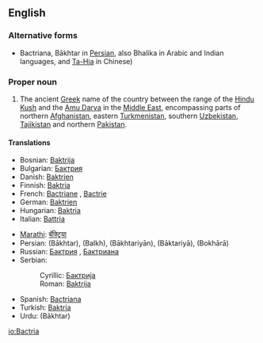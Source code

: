 ==English==

===Alternative forms===
* Bactriana, Bākhtar in [[Persian language|Persian]], also Bhalika in Arabic and Indian languages, and [[Ta-Hia]] in Chinese)

===Proper noun===
{{en-proper-noun}}
{{wikipedia}}

# The ancient [[Greek language|Greek]] name of the country between the range of the [[Hindu Kush]] and the [[Amu Darya]] in the [[Middle East]], encompassing parts of northern [[Afghanistan]], eastern [[Turkmenistan]], southern [[Uzbekistan]], [[Tajikistan]] and northern [[Pakistan]].

====Translations====
{{trans-top|Greek name for ancient country}}
* Bosnian: [[Baktrija]] {{f}}
* Bulgarian: [[Бактрия]] {{f}}
* Danish: [[Baktrien]]
* Finnish: [[Baktria]]
* French: [[Bactriane]] {{f}}, [[Bactrie]] {{f}}
* German: [[Baktrien]]
* Hungarian: [[Baktria]]
* Italian: [[Battria]]
{{trans-mid}}
* [[Marathi]]: [[बॅक्ट्रिया]]
* Persian: {{fa-Arab|[[باختر]]}} (Bākhtar), {{fa-Arab|[[بلخ]]}} (Balkh), {{fa-Arab|[[باختریان]]}} (Bākhtariyān), {{fa-Arab|[[باکتریا]]}} (Bāktariyā), {{fa-Arab|[[بخارا]]}} (Bokhārā)
* Russian: [[Бактрия]] {{f}}, [[Бактриана]] {{f}}
* Serbian:
*: Cyrillic: [[Бактрија]] {{f}}
*: Roman: [[Baktrija]] {{f}}
* Spanish: [[Bactriana]] {{f}}
* Turkish: [[Baktria]]
* Urdu: {{ur-Arab|[[باختر]]}} (Bākhtar)
{{trans-bottom}}

[[io:Bactria]]